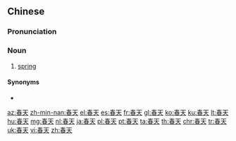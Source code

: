 ==Chinese==
{{zh-forms}}

===Pronunciation===
{{zh-pron
|m=chūntiān,tl=y,er=y
|c=ceon1 tin1
|h=pfs=chhûn-thiên
|mn=chhun-thiⁿ
|w=1tshen thi
|ma=y
|cat=n
}}

===Noun===
{{zh-noun}}

# [[spring]] {{gloss|season}}

====Synonyms====
* {{zh-l|春季}}

{{zh-cat|Time|Seasons|Beginning}}

[[az:春天]]
[[zh-min-nan:春天]]
[[el:春天]]
[[es:春天]]
[[fr:春天]]
[[gl:春天]]
[[ko:春天]]
[[ku:春天]]
[[lt:春天]]
[[hu:春天]]
[[mg:春天]]
[[nl:春天]]
[[ja:春天]]
[[pl:春天]]
[[pt:春天]]
[[ta:春天]]
[[th:春天]]
[[chr:春天]]
[[tr:春天]]
[[uk:春天]]
[[vi:春天]]
[[zh:春天]]
